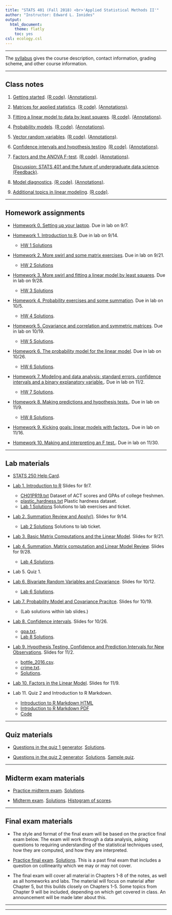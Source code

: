```yaml
---
title: "STATS 401 (Fall 2018) <br>'Applied Statistical Methods II'"
author: "Instructor: Edward L. Ionides"
output:
  html_document:
    theme: flatly
    toc: yes
csl: ecology.csl
---
```


------

The [syllabus](syllabus.html) gives the course description, contact information, grading scheme, and other course information.

----------

## Class notes 

1. [Getting started](01/notes01.pdf). 
[(R code)](01/notes01.R).
[(Annotations)](01/annotated-notes01.pdf).

2. [Matrices for applied statistics](02/notes02.pdf). 
[(R code)](02/notes02.R).
[(Annotations)](02/annotated-notes02.pdf).

3. [Fitting a linear model to data by least squares](03/notes03.pdf). 
[(R code)](03/notes03.R).
[(Annotations)](03/annotated-notes03.pdf).

4. [Probability models](04/notes04.pdf).
[(R code)](04/notes04.R).
[(Annotations)](04/annotated-notes04.pdf).
 
5. [Vector random variables](05/notes05.pdf).
[(R code)](05/notes05.R).
[(Annotations)](05/annotated-notes05.pdf).

6. [Confidence intervals and hypothesis testing](06/notes06.pdf).
[(R code)](06/notes06.R).
[(Annotations)](06/annotated-notes06.pdf).

7. [Factors and the ANOVA F-test](07/notes07.pdf).
[(R code)](07/notes07.R).
[(Annotations)](07/annotated-notes07.pdf).

    [Discussion: STATS 401 and the future of undergraduate data science](ds/ds.pdf). [(Feedback)](ds/response.pdf).

8. [Model diagnostics](08/notes08.pdf).
[(R code)](08/notes08.R).
[(Annotations)](08/annotated-notes08.pdf).

9. [Additional topics in linear modeling](09/notes09.pdf). 
[(R code)](09/notes09.R).


--------

## Homework assignments

* [Homework 0. Setting up your laptop](hw/hw00/hw00.html). 
Due in lab on 9/7.

* [Homework 1. Introduction to R](hw/hw01/hw01.html). 
Due in lab on 9/14.
    * [HW 1 Solutions](hw/hw01/hw01_solutions.html)

* [Homework 2. More swirl and some matrix exercises](hw/hw02/hw02.html). 
Due in lab on 9/21. 
    * [HW 2 Solutions](hw/hw02/hw02_solutions.html)


* [Homework 3. More swirl and fitting a linear model by least squares](hw/hw03/hw03.html). 
Due in lab on 9/28. 
    * [HW 3 Solutions](hw/hw03/hw03_solutions.html)

* [Homework 4. Probability exercises and some summation](hw/hw04/hw04.html). 
Due in lab on 10/5. 
    * [HW 4 Solutions](hw/hw04/hw04_sol.html).


* [Homework 5. Covariance and correlation and symmetric matrices](hw/hw05/hw05.html). 
Due in lab on 10/19. 
    * [HW 5 Solutions](hw/hw05/hw05_solutions.html).

* [Homework 6. The probability model for the linear model](hw/hw06/hw06.html). 
Due in lab on 10/26. 
    * [HW 6 Solutions](hw/hw06/hw6_sols.html).

* [Homework 7. Modeling and data analysis: standard errors, confidence intervals and a binary explanatory variable.](hw/hw07/hw07.html). Due in lab on 11/2.
    * [HW 7 Solutions](hw/hw07/hw07_sol.html).

* [Homework 8. Making predictions and hypothesis tests.](hw/hw08/hw08.html). Due in lab on 11/9.
    * [HW 8 Solutions](hw/hw08/hw08_solutions.html).

* [Homework 9. Kicking goals: linear models with factors.](hw/hw09/hw09.html). Due in lab on 11/16.

<!--
[Solutions](hw/hw09/sol_hw09.html).
-->

* [Homework 10. Making and interpreting an F test.](hw/hw10/hw10.html). Due in lab on 11/30.

<!--
[Solutions](hw/hw09/sol_hw09.html).
-->

------------

## Lab materials

* [STATS 250 Help Card](STATS250 Full Help Card.pdf).

* [Lab 1. Introduction to R](Lab/Lab01/lab01.pdf) Slides for 9/7.
    * [CH01PR19.txt](Lab/Lab01/CH01PR19.txt) Dataset of ACT scores and GPAs of college freshmen.
    * [plastic_hardness.txt](Lab/Lab01/plastic_hardness.txt) Plastic hardness dataset.
    * [Lab 1 Solutions](Lab/Lab01/lab01_solutions.R) Solutions to lab exercises and ticket.


* [Lab 2. Summation Review and Apply()](Lab/Lab02/lab2_w18.pdf). Slides for 9/14.
    * [Lab 2 Solutions](Lab/Lab02/lab02_solutions.R) Solutions to lab ticket.
    
* [Lab 3. Basic Matrix Computations and the Linear Model](Lab/Lab03/lab03.pdf). Slides for 9/21.

* [Lab 4. Summation, Matrix computation and Linear Model Review](Lab/Lab04/lab04.pdf). Slides for 9/28. 
    * [Lab 4 Solutions](Lab/Lab04/lab04_solutions.pdf).

* Lab 5. Quiz 1.

* [Lab 6. Bivariate Random Variables and Covariance](Lab/Lab06/Lab06.pdf). Slides for 10/12.
    * [Lab 6 Solutions](Lab/Lab06/Lab06_solutions.pdf).

* [Lab 7. Probability Model and Covariance Pracitce](Lab/Lab07/Lab07.pdf). Slides for 10/19.
    * (Lab solutions within lab slides.)

* [Lab 8. Confidence intervals](Lab/Lab08/Lab8.pdf). Slides for 10/26.
    * [gpa.txt](Lab/Lab08/gpa.txt).
    * [Lab 8 Solutions](Lab/Lab08/Lab8_solutions.pdf).

* [Lab 9. Hypothesis Testing, Confidence and Prediction Intervals for New Observations](Lab/Lab09/Lab9.pdf). Slides for 11/2.
    * [bottle_2016.csv](Lab/Lab09/bottle_2016.csv).
    * [crime.txt](Lab/Lab09/crime.txt).
    * [Solutions](Lab/Lab09/lab9_solutions.pdf).

* [Lab 10. Factors in the Linear Model](Lab/Lab10/lab10.pdf). Slides for 11/9.

* Lab 11. Quiz 2 and Introduction to R Markdown.
    * [Introduction to R Markdown HTML](Lab/Lab11/R_markdown_Introduction.html)
    * [Introduction to R Markdown PDF](Lab/Lab11/R_markdown_Introduction.pdf)
    * [Code](Lab/Lab11/R_markdown_Introduction.Rmd)

<!--
 [Solutions](lab/lab10/sol_lab10.html).

* Lab 12. Data analysis. [Code](lab/lab12/lab12.R).

* Lab 13. Final review. [Slides](lab/lab13/lab13_slides.pdf) and [exercises](lab/lab13/lab13_exercises.pdf) for 4/12 and 4/13.  [Solutions for the exercises](lab/lab13/lab13_exercises_sol.html)

-->

------------

## Quiz materials

* [Questions in the quiz 1 generator](quiz1/all_quiz1.pdf). [Solutions](quiz1/all_quiz1_sol.pdf).

* [Questions in the quiz 2 generator](quiz2/questions_quiz2.pdf). [Solutions](quiz2/solutions_quiz2.pdf).
 [Sample quiz](quiz2/sample.pdf).

-----------

## Midterm exam materials

* [Practice midterm exam](mt/practice/mt-practice.pdf).
[Solutions](mt/practice/sol_mt-practice.pdf).

* [Midterm exam](mt/mt401f18/paper_mt401f18.pdf).
[Solutions](mt/mt401f18/sol_mt401f18.pdf).
[Histogram of scores](mt/mt401f18/hist_mt401f18.pdf).

-----------

## Final exam materials

<!--

* Topics for the final exam will include

1. F tests.

2. Prediction intervals.

3. Confidence intervals for linear model coefficients.

4. Normal approximations and mean/variance calculations.

5. Linear model diagnostics.

6. Colinearity and its consequences.

7. Building and interpreting design matrices for models with interactions and factors.

8. Observational studies and causation.

-->

* The style and format of the final exam will be based on the practice final exam below. The exam will work through a data analysis, asking questions to requiring understanding of the statistical techniques used, how they are computed, and how they are interpreted.

* [Practice final exam](final/final401w18/final401w18.pdf). [Solutions](final/final401w18/sol_final401w18.pdf). This is a past final exam that includes a question on collinearity which we may or may not cover.

* The final exam will cover all material in Chapters 1-8 of the notes, as well as all homeworks and labs. The material will focus on material after Chapter 5, but this builds closely on Chapters 1-5. Some topics from Chapter 9 will be included, depending on which get covered in class. An announcement will be made later about this.


------------

-----------

